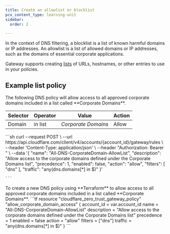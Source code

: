 ```yaml
---
title: Create an allowlist or blocklist
pcx_content_type: learning-unit
sidebar:
  order: 2

---
```


In the context of DNS filtering, a blocklist is a list of known harmful domains or IP addresses. An allowlist is a list of allowed domains or IP addresses, such as the domains of essential corporate applications.

Gateway supports creating [lists](/cloudflare-one/policies/gateway/lists/) of URLs, hostnames, or other entries to use in your policies.

## Example list policy

<Tabs syncKey="dashPlusAPI">
<TabItem label="Dashboard">
The following DNS policy will allow access to all approved corporate domains included in a list called **Corporate Domains**.

| Selector | Operator | Value               | Action |
| -------- | -------- | ------------------- | ------ |
| Domain   | in list  | *Corporate Domains* | Allow  |
</TabItem>
<TabItem label="API">
	```sh
curl --request POST \
  --url https://api.cloudflare.com/client/v4/accounts/{account_id}/gateway/rules \
  --header 'Content-Type: application/json' \
  --header "Authorization: Bearer <API TOKEN>" \
	--data '{
  "name": "All-DNS-CorporateDomain-AllowList",
  "description": "Allow access to the corporate domains defined under the Corporate Domains list",
  "precedence": 1,
  "enabled": false,
  "action": "allow",
  "filters": [
    "dns"
  ],
  "traffic": "any(dns.domains[*] in $<Corporate Domains List UUID>)"
}'

	```
</TabItem>
<TabItem label="Terraform">
To create a new DNS policy using **Terraform** to allow access to all approved corporate domains included in a list called **Corporate Domains**.
```tf
resource "cloudflare_zero_trust_gateway_policy" "allow_corporate_domain_access" {
  account_id  = var.account_id
  name        = "All-DNS-CorporateDomain-AllowList"
  description = "Allow access to the corporate domains defined under the Corporate Domains list"
  precedence  = 1
  enabled     = false
  action      = "allow"
  filters     = ["dns"]
  traffic     = "any(dns.domains[*] in $<Corporate Domains List UUID>)"
}
```
</TabItem>
</Tabs>